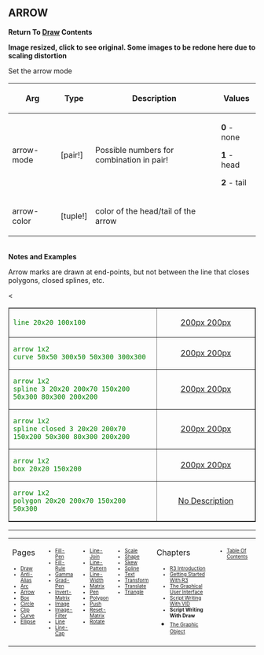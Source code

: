 == ARROW== 

'''Return To [[Draw]] Contents'''

'''Image resized, click to see original. Some images to be redone here due to scaling distortion''' 

Set the arrow mode

{| cellspacing="1" cellpadding="4" border="0" style="background: black; color: black"
! bgcolor="silver" | Arg 
! bgcolor="silver" | Type 
! bgcolor="silver" | Description
! bgcolor="silver" | Values
|- 
| bgcolor="white" | arrow-mode
| bgcolor="white" | [pair!]
| bgcolor="white" | Possible numbers for combination in pair!
| bgcolor="white" | '''0''' - none

'''1''' - head

'''2''' - tail
|- 
| bgcolor="white" | arrow-color
| bgcolor="white" | [tuple!]
| bgcolor="white" | color of the head/tail of the arrow
| bgcolor="white" | 
|}
<br>'''Notes and Examples'''
<p>Arrow marks are drawn at end-points, but not between the line
that closes polygons, closed splines, etc.</p>

<TABLE style="color:green; background-color:#fffffcc;" cellpadding="20" cellspacing="0" border="1" width=100%><TR>
<TD WIDTH=60%>

<pre>
line 20x20 100x100
</pre>

</TD>
<TD align=center valign=MIDDLE>[[images/ARROW-1.png|200px 200px]]</TD>
</TR><<TR>

<TD WIDTH=60%>

<pre>
arrow 1x2
curve 50x50 300x50 50x300 300x300
</pre>

</TD>
<TD align=center valign=MIDDLE>[[images/ARROW-2.png|200px 200px]]</TD>
</TR><TR>

<TD WIDTH=60%>

<pre>
arrow 1x2
spline 3 20x20 200x70 150x200 50x300 80x300 200x200
</pre>

</TD>
<TD align=center valign=MIDDLE>[[images/ARROW-3.png|200px 200px]]</TD>
</TR><TR>

<TD WIDTH=60%>

<pre>
arrow 1x2
spline closed 3 20x20 200x70 150x200 50x300 80x300 200x200
</pre>

</TD>
<TD align=center valign=MIDDLE>[[images/ARROW-4.png|200px 200px]]</TD>
</TR><TR>

<TD WIDTH=60%>

<pre>
arrow 1x2
box 20x20 150x200
</pre>

</TD>
<TD align=center valign=MIDDLE>[[images/ARROW-5.png|200px 200px]]</TD>
</TR><TR>

<TD WIDTH=60%>

<pre>
arrow 1x2
polygon 20x20 200x70 150x200 50x300
</pre>

</TD>
<TD align=center valign=MIDDLE>[[images/ARROW-6b.png|No Description]]</TD>
</TR></TABLE>



----
<TABLE WIDTH=100%><TR><TD ALIGN=LEFT VALIGN=TOP WIDTH=14%>
Pages
<font size=1>
*[[Draw]]
*[[Anti-Alias]]
*[[Arc]]
*[[Arrow]]
*[[Box]]
*[[Circle]]
*[[Clip]]
*[[Curve]]
*[[Ellipse]]
</font></TD>

<TD ALIGN=LEFT VALIGN=TOP WIDTH=14%>


<font size=1>
*[[Fill-Pen]]
*[[Fill-Rule]]
*[[Gamma]]
*[[Grad-Pen]]
*[[Invert-Matrix]]
*[[Image]]
*[[Image-Filter]]
*[[Line]]
*[[Line-Cap]]

</font></TD>

<TD ALIGN=LEFT VALIGN=TOP WIDTH=14%>


<font size=1>
*[[Line-Join]]
*[[Line-Pattern]]
*[[Line-Width]]
*[[Matrix]]
*[[Pen]]
*[[Polygon]]
*[[Push]]
*[[Reset-Matrix]]
*[[Rotate]]
</font></TD>

<TD ALIGN=LEFT VALIGN=TOP WIDTH=14%>


<font size=1>
*[[Scale]]
*[[Shape]]
*[[Skew]]
*[[Spline]]
*[[Text]]
*[[Transform]]
*[[Translate]]
*[[Triangle]]
</font></TD>

<TD ALIGN=LEFT VALIGN=TOP width=25%>
Chapters
<font size=1>
*[[R3 Introduction]]
*[[Getting Started With R3]]
*[[The Graphical User Interface]]
*[[Script Writing With The Visual Interface Dialect|Script Writing With VID]]
*'''Script Writing With Draw '''
*[[The Graphic Object]]</font></TD>

<TD ALIGN=LEFT VALIGN=TOP>
<font size=1>
*[[Table Of Contents]]
</font></TD>
</TR></TABLE>